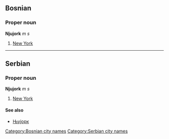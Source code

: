 ==Bosnian==
===Proper noun===
'''Njujork''' ''m s''
#[[New York]]
[[Category:Bosnian city names]]

----

==Serbian==
===Proper noun===
'''Njujork''' ''m s''
#[[New York]]
====See also====
*[[Њујорк]]
[[Category:Serbian city names]]